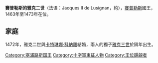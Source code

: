 {{Unreferenced|time=2020-09-30T06:03:45+00:00}}
{{Infobox royalty
| name        = 雅克二世
| image       = James II of Cyprus.jpeg
| image_size  = 150px
| succession  = 賽普勒斯國王
| reign       = 1463年 — 1473年7月10日
| predecessor = [[賽普勒斯的夏洛特|夏洛特]]
| successor   = [[雅克三世_(賽普勒斯)|雅克三世]]
| birth_date  = 約1439年
| death_date  = {{Death date and age|1473|7|10|1439|df=y}}
| house       = [[呂西尼昂王朝|呂西尼昂王朝]]
| father      = [[約翰二世_(賽普勒斯)|賽普勒斯的約翰二世]]
| mother      = {{le|瑪麗埃塔·德·帕特拉斯|Marietta de Patras}}
}}
'''賽普勒斯的雅克二世'''（法语：Jacques II de Lusignan，約{{bd|1439年||1473年|7月10日}}），[[賽普勒斯王國|賽普勒斯]]國王，1463年至1473年在位。

== 家庭 ==
1472年，雅克二世與[[卡特琳娜·科納羅|卡特琳娜·科納羅]]結婚，兩人的獨子[[雅克三世_(賽普勒斯)|雅克三世]]於隔年出生。

{{賽普勒斯君主}}
[[Category:塞浦路斯国王|Category:塞浦路斯国王]]
[[Category:十字軍東征人物|Category:十字軍東征人物]]
[[Category:王位覬覦者|Category:王位覬覦者]]